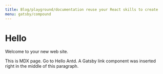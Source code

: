 ```yaml
---
title: Blog/playground/documentation reuse your React skills to create static HTML sites
menu: gatsby/compound
---
```




# Hello

Welcome to your new web site.

This is MDX page. <Link to="/examples/hello-antd/">Go to Hello Antd.</Link> A Gatsby link component was inserted right in the middle of this paragraph.





